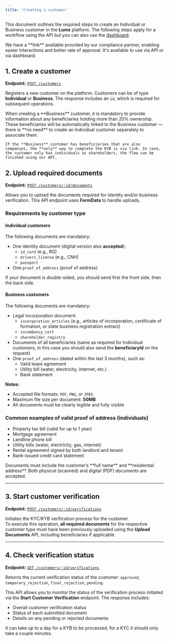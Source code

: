```yaml
---
title: 'Creating a customer'
---
```


This document outlines the required steps to create an Individual or Business customer in the **Lumx** platform. The following steps apply for a workflow using the API but you can also use the [dashboard](https://dashboard.lumx.io/?to=%2Fcustomers).

<Warning>
	We have a **link** available provided by our compliance partner, enabling
	easier interactions and better rate of approval. It's available to use via API
	or via dashboard.
</Warning>

## 1. Create a customer

**Endpoint:** [`POST /customers`](/api-reference/customers/create-a-customer)

Registers a new customer on the platform. Customers can be of type **Individual** or **Business**. The response includes an `id`, which is required for subsequent operations.

<Note>
	When creating a **Business** customer, it is mandatory to provide information
	about any beneficiaries holding more than 20% ownership. These beneficiaries
	will be automatically linked to the Business customer — there is **no need**
	to create an Individual customer separately to associate them.

    If the **Business** customer has beneficiaries that are also companies, the **only** way to complete the KYB is via link. In case, the customer only has individuals as shareholders, the flow can be finished using our API.

</Note>

## 2. Upload required documents

**Endpoint:** [`POST /customers/:id/documents`](/api-reference/customers/upload-a-document)

Allows you to upload the documents required for identity and/or business verification. This API endpoint uses **FormData** to handle uploads.

### Requirements by customer type

#### Individual customers

The following documents are mandatory:

- One identity document (digital version also **accepted**):
  - `id_card` (e.g., RG)
  - `drivers_license` (e.g., CNH)
  - `passport`
- One `proof_of_address` (proof of address)

<Warning>
	If your document is double-sided, you should send first the front side, then
	the back side.
</Warning>

#### Business customers

The following documents are mandatory:

- Legal incorporation document:
  - `incorporation_articles` (e.g., articles of incorporation, certificate of formation, or state business registration extract)
  - `incumbency_cert`
  - `shareholder_registry`
- Documents of all beneficiaries (same as required for Individual customers, in this case you should also send the **beneficiaryId** on the request)
- One `proof_of_address` (dated within the last 3 months), such as:
  - Valid lease agreement
  - Utility bill (water, electricity, internet, etc.)
  - Bank statement

**Notes:**

- Accepted file formats: `PDF`, `PNG`, or `JPEG`
- Maximum file size per document: **50MB**
- All documents must be clearly legible and fully visible

### Common examples of valid proof of address (individuals)

- Property tax bill (valid for up to 1 year)
- Mortgage agreement
- Landline phone bill
- Utility bills (water, electricity, gas, internet)
- Rental agreement signed by both landlord and tenant
- Bank-issued credit card statement

<Note>
	Documents must include the customer’s **full name** and **residential
	address**. Both physical (scanned) and digital (PDF) documents are accepted.
</Note>

---

## 3. Start customer verification

**Endpoint:** [`POST /customers/:id/verifications`](/api-reference/customers/start-a-customer-verification)

Initiates the KYC/KYB verification process for the customer.  
To execute this operation, **all required documents** for the respective customer type must have been previously uploaded using the **Upload Documents** API, including beneficiaries if applicable.

---

## 4. Check verification status

**Endpoint:** [`GET /customers/:id/verifications`](/api-reference/customers/read-a-customer-verification)

Returns the current verification status of the customer: `approved`, `temporary_rejection`, `final_rejection`, `pending`.

This API allows you to monitor the status of the verification process initiated via the **Start Customer Verification** endpoint. The response includes:

- Overall customer verification status
- Status of each submitted document
- Details on any pending or rejected documents

<Note>
	It can take up to a day for a KYB to be processed, for a KYC it should only
	take a couple minutes.
</Note>
